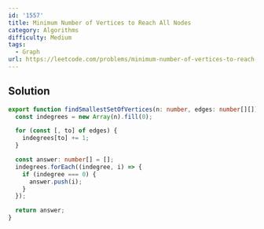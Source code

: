 ```yaml
---
id: '1557'
title: Minimum Number of Vertices to Reach All Nodes
category: Algorithms
difficulty: Medium
tags:
  - Graph
url: https://leetcode.com/problems/minimum-number-of-vertices-to-reach-all-nodes
---
```


## Solution

```typescript showLineNumbers
export function findSmallestSetOfVertices(n: number, edges: number[][]): number[] {
  const indegrees = new Array(n).fill(0);

  for (const [, to] of edges) {
    indegrees[to] += 1;
  }

  const answer: number[] = [];
  indegrees.forEach((indegree, i) => {
    if (indegree === 0) {
      answer.push(i);
    }
  });

  return answer;
}
```
